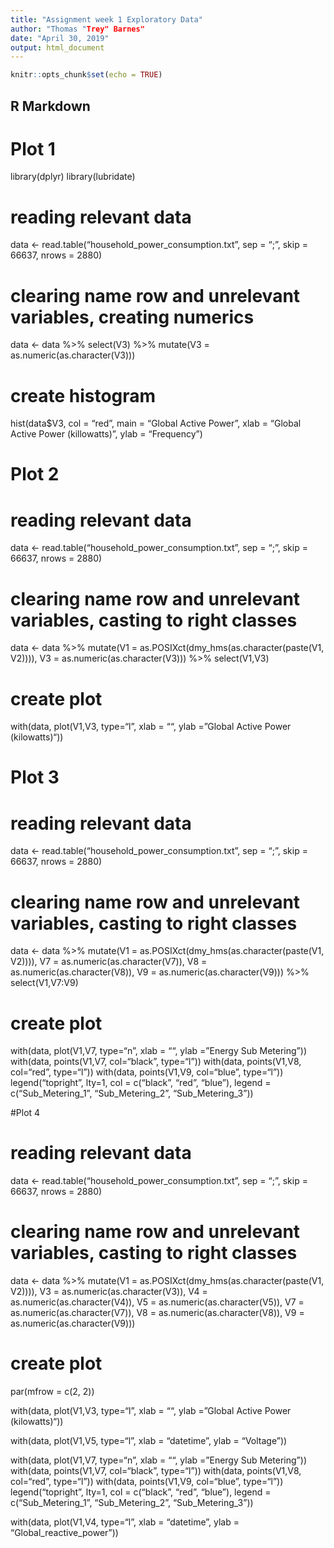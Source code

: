 ---
title: "Assignment week 1 Exploratory Data"
author: "Thomas "Trey" Barnes"
date: "April 30, 2019"
output: html_document
---

```{r setup, include=FALSE}
knitr::opts_chunk$set(echo = TRUE)
```

## R Markdown

# Plot 1
library(dplyr)
library(lubridate)

# reading relevant data
data <- read.table("household_power_consumption.txt", sep = ";", skip = 66637, nrows = 2880)

# clearing name row and unrelevant variables, creating numerics
data <- data %>% select(V3) %>% mutate(V3 = as.numeric(as.character(V3)))

# create histogram
hist(data$V3, col = "red", main = "Global Active Power",
     xlab = "Global Active Power (killowatts)", ylab = "Frequency")


# Plot 2 

# reading relevant data
data <- read.table("household_power_consumption.txt", sep = ";", skip = 66637, nrows = 2880)

# clearing name row and unrelevant variables, casting to right classes
data <- data %>% mutate(V1 = as.POSIXct(dmy_hms(as.character(paste(V1, V2)))),
                        V3 = as.numeric(as.character(V3))) %>% select(V1,V3)

# create plot
with(data, plot(V1,V3, type="l", xlab = "", ylab = "Global Active Power (kilowatts)"))



# Plot 3

# reading relevant data
data <- read.table("household_power_consumption.txt", sep = ";", skip = 66637, nrows = 2880)

# clearing name row and unrelevant variables, casting to right classes
data <- data %>% mutate(V1 = as.POSIXct(dmy_hms(as.character(paste(V1, V2)))),
                        V7 = as.numeric(as.character(V7)),
                        V8 = as.numeric(as.character(V8)),
                        V9 = as.numeric(as.character(V9))) %>% select(V1,V7:V9)

# create plot
with(data, plot(V1,V7, type="n", xlab = "", ylab = "Energy Sub Metering"))
with(data, points(V1,V7, col="black", type="l"))
with(data, points(V1,V8, col="red", type="l"))
with(data, points(V1,V9, col="blue", type="l"))
legend("topright", lty=1, col = c("black", "red", "blue"), 
       legend = c("Sub_Metering_1", "Sub_Metering_2", "Sub_Metering_3"))


#Plot 4

# reading relevant data
data <- read.table("household_power_consumption.txt", sep = ";", skip = 66637, nrows = 2880)

# clearing name row and unrelevant variables, casting to right classes
data <- data %>% mutate(V1 = as.POSIXct(dmy_hms(as.character(paste(V1, V2)))),
                        V3 = as.numeric(as.character(V3)),
                        V4 = as.numeric(as.character(V4)),
                        V5 = as.numeric(as.character(V5)),
                        V7 = as.numeric(as.character(V7)),
                        V8 = as.numeric(as.character(V8)),
                        V9 = as.numeric(as.character(V9)))

# create plot
par(mfrow = c(2, 2))

with(data, plot(V1,V3, type="l", xlab = "", ylab = "Global Active Power (kilowatts)"))

with(data, plot(V1,V5, type="l", xlab = "datetime", ylab = "Voltage"))

with(data, plot(V1,V7, type="n", xlab = "", ylab = "Energy Sub Metering"))
with(data, points(V1,V7, col="black", type="l"))
with(data, points(V1,V8, col="red", type="l"))
with(data, points(V1,V9, col="blue", type="l"))
legend("topright", lty=1, col = c("black", "red", "blue"), 
       legend = c("Sub_Metering_1", "Sub_Metering_2", "Sub_Metering_3"))

with(data, plot(V1,V4, type="l", xlab = "datetime", ylab = "Global_reactive_power"))

